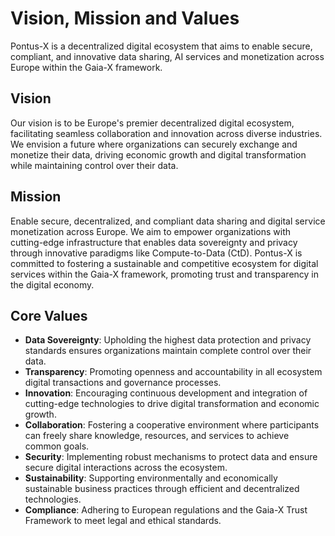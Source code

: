 # Vision, Mission and Values

Pontus-X is a decentralized digital ecosystem that aims to enable secure, compliant, and innovative data sharing, AI services and monetization across Europe within the Gaia-X framework.

## Vision

Our vision is to be Europe's premier decentralized digital ecosystem, facilitating seamless collaboration and innovation across diverse industries. We envision a future where organizations can securely exchange and monetize their data, driving economic growth and digital transformation while maintaining control over their data.

## Mission

Enable secure, decentralized, and compliant data sharing and digital service monetization across Europe. We aim to empower organizations with cutting-edge infrastructure that enables data sovereignty and privacy through innovative paradigms like Compute-to-Data (CtD). Pontus-X is committed to fostering a sustainable and competitive ecosystem for digital services within the Gaia-X framework, promoting trust and transparency in the digital economy.

## Core Values

-	**Data Sovereignty**: Upholding the highest data protection and privacy standards ensures organizations maintain complete control over their data.
-	**Transparency**: Promoting openness and accountability in all ecosystem digital transactions and governance processes.
-	**Innovation**: Encouraging continuous development and integration of cutting-edge technologies to drive digital transformation and economic growth.
-	**Collaboration**: Fostering a cooperative environment where participants can freely share knowledge, resources, and services to achieve common goals.
-	**Security**: Implementing robust mechanisms to protect data and ensure secure digital interactions across the ecosystem.
-	**Sustainability**: Supporting environmentally and economically sustainable business practices through efficient and decentralized technologies.
-	**Compliance**: Adhering to European regulations and the Gaia-X Trust Framework to meet legal and ethical standards.
